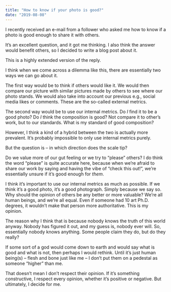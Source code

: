 ```yaml
---
title: "How to know if your photo is good?"
date: "2019-08-08"
---
```


I recently received an e-mail from a follower who asked me how to know if a photo is good enough to share it with others.

It’s an excellent question, and it got me thinking. I also think the answer would benefit others, so I decided to write a blog post about it.

This is a highly extended version of the reply.

I think when we come across a dilemma like this, there are essentially two ways we can go about it.

The first way would be to think if others would like it. We would then compare our picture with similar pictures made by others to see where our photo stands. We would also take into account our previous e.g., social media likes or comments. These are the so-called external metrics.

The second way would be to use our internal metrics. Do _I_ find it to be a good photo? Do _I_ think the composition is good? Not compare it to other’s work, but to our standards. What is my standard of good composition?

However, I think a kind of a hybrid between the two is actually more prevalent. It’s probably impossible to only use internal metrics purely.

But the question is – in which direction does the scale tip?

Do we value more of our gut feeling or we try to “please” others? I do think the word “please” is quite accurate here, because when we’re afraid to share our work by saying and having the vibe of “check this out!”, we’re essentially unsure if it’s good enough for _them_.

I think it’s important to use our internal metrics as much as possible. If we think it’s a good photo, it’s a good photograph. Simply because we say so. Why should the opinion of others be any better or more valuable? We’re all human beings, and we’re all equal. Even if someone had 10 art Ph.D. degrees, it wouldn’t make that person more authoritative. This is my opinion.

The reason why I think that is because nobody knows the truth of this world anyway. Nobody has figured it out, and my guess is, nobody ever will. So, essentially nobody knows anything. Some people claim they do, but do they really?

If some sort of a god would come down to earth and would say what is good and what is not, then perhaps I would rethink. Until it’s just human being(s) – flesh and bone just like me – I don’t put them on a pedestal as someone “higher” than me.

That doesn’t mean I don’t respect their opinion. If it’s something constructive, I respect every opinion, whether it’s positive or negative. But ultimately, I decide for me.
